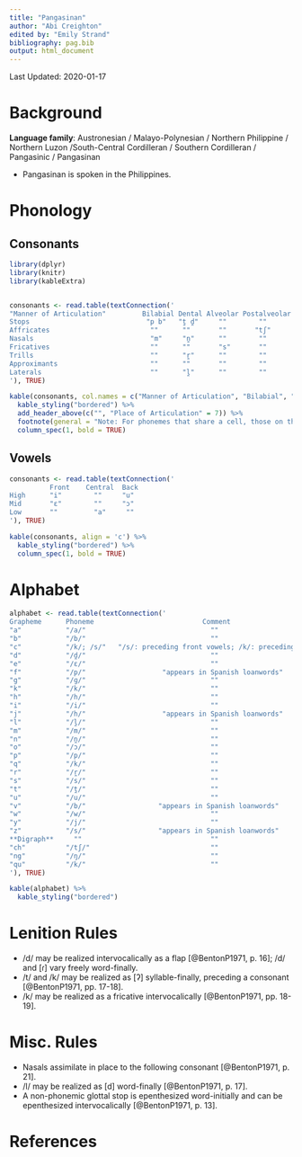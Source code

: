 ```yaml
---
title: "Pangasinan"
author: "Abi Creighton"
edited by: "Emily Strand"
bibliography: pag.bib
output: html_document
---
```


Last Updated: 2020-01-17

# Background

**Language family**: Austronesian / Malayo-Polynesian / Northern Philippine / Northern Luzon /South-Central Cordilleran / Southern Cordilleran / Pangasinic / Pangasinan

* Pangasinan is spoken in the Philippines.

# Phonology

## Consonants

```r

library(dplyr)
library(knitr)
library(kableExtra)


consonants <- read.table(textConnection('
"Manner of Articulation"         Bilabial Dental Alveolar Postalveolar Palatal Velar Glottal      
Stops                             "p b"   "t̪ d̪"     ""        ""         ""    "k ɡ"   ""       
Affricates                         ""      ""       ""       "tʃ"        ""     ""     ""
Nasals                             "m"     "n̪"      ""        ""         ""     "ŋ"    ""   
Fricatives                         ""      ""       "s"       ""         ""     ""     "h"    
Trills                             ""      "r̪"      ""        ""         ""     ""     ""   
Approximants                       ""      ""       ""        ""         ""     "w"    ""   
Laterals                           ""      "l̪"      ""        ""         "j"     ""    ""                 
'), TRUE)

kable(consonants, col.names = c("Manner of Articulation", "Bilabial", "Dental", "Alveolar", "Postalveolar", "Palatal", "Velar", "Glottal"), align = 'c') %>%
  kable_styling("bordered") %>%
  add_header_above(c("", "Place of Articulation" = 7)) %>%
  footnote(general = "Note: For phonemes that share a cell, those on the left are voiceless and those on the right are voiced..", general_title = "") %>%
  column_spec(1, bold = TRUE)
```

## Vowels

```r
consonants <- read.table(textConnection('
          Front    Central  Back
High      "i"        ""     "u"
Mid       "ɛ"        ""     "ɔ"
Low       ""         "a"     ""
'), TRUE)

kable(consonants, align = 'c') %>%
  kable_styling("bordered") %>%
  column_spec(1, bold = TRUE)
```

# Alphabet

```r

alphabet <- read.table(textConnection('
Grapheme      Phoneme                           Comment
"a"           "/a/"                               ""
"b"           "/b/"                               ""
"c"           "/k/; /s/"   "/s/: preceding front vowels; /k/: preceding back vowels"
"d"           "/d̪/"                               ""
"e"           "/ɛ/"                               ""
"f"           "/p/"                   "appears in Spanish loanwords"
"g"           "/ɡ/"                               ""
"k"           "/k/"                               ""
"h"           "/h/"                               ""
"i"           "/i/"                               ""
"j"           "/h/"                   "appears in Spanish loanwords"
"l"           "/l̪/"                               ""
"m"           "/m/"                               ""
"n"           "/n̪/"                               ""
"o"           "/ɔ/"                               ""
"p"           "/p/"                               ""
"q"           "/k/"                               ""
"r"           "/r̪/"                               ""
"s"           "/s/"                               ""
"t"           "/t̪/"                               ""
"u"           "/u/"                               ""
"v"           "/b/"                  "appears in Spanish loanwords"
"w"           "/w/"                               ""
"y"           "/j/"                               ""
"z"           "/s/"                  "appears in Spanish loanwords"
**Digraph**     ""                                ""
"ch"          "/tʃ/"                              ""
"ng"          "/ŋ/"                               ""
"qu"          "/k/"                               ""
'), TRUE)

kable(alphabet) %>%
  kable_styling("bordered")
```

# Lenition Rules

* /d/ may be realized intervocalically as a flap [@BentonP1971, p. 16]; /d/ and [ɾ] vary freely word-finally.
* /t/ and /k/ may be realized as [ʔ] syllable-finally, preceding a consonant [@BentonP1971, pp. 17-18].
* /k/ may be realized as a fricative intervocalically [@BentonP1971, pp. 18-19].

# Misc. Rules

* Nasals assimilate in place to the following consonant [@BentonP1971, p. 21].
* /l/ may be realized as [d] word-finally [@BentonP1971, p. 17].
* A non-phonemic glottal stop is epenthesized word-initially and can be epenthesized intervocalically [@BentonP1971, p. 13].

# References
